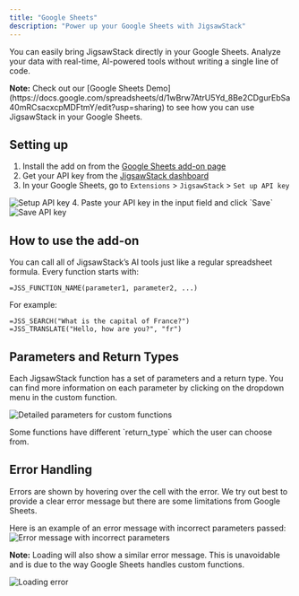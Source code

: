 ```yaml
---
title: "Google Sheets"
description: "Power up your Google Sheets with JigsawStack"
---
```


You can easily bring JigsawStack directly in your Google Sheets. Analyze your data with real-time, 
AI-powered tools without writing a single line of code.

<Note>
  <p>
    <strong>Note:</strong> Check out our [Google Sheets Demo](https://docs.google.com/spreadsheets/d/1wBrw7AtrU5Yd_8Be2CDgurEbSa40mRCsacxcpMDFtmY/edit?usp=sharing)
    to see how you can use JigsawStack in your Google Sheets.
  </p>
</Note>

## Setting up
1. Install the add on from the [Google Sheets add-on page](https://workspace.google.com/u/0/marketplace/app/jigsawstack/46775261899?flow_type=2) 
2. Get your API key from the [JigsawStack dashboard](https://jigsawstack.com/dashboard)
3. In your Google Sheets, go to `Extensions` > `JigsawStack` > `Set up API key`
<img src="/images/GSheets/setupAPIKey.png" alt="Setup API key" />
4. Paste your API key in the input field and click `Save`
<img src="/images/GSheets/saveKey.png" alt="Save API key" />

## How to use the add-on 
You can call all of JigsawStack’s AI tools just like a regular spreadsheet formula. Every function starts with:
```
=JSS_FUNCTION_NAME(parameter1, parameter2, ...)
```

For example: 
```
=JSS_SEARCH("What is the capital of France?")
=JSS_TRANSLATE("Hello, how are you?", "fr")
```

## Parameters and Return Types
Each JigsawStack function has a set of parameters and a return type. You can find more information on each parameter by clicking
on the dropdown menu in the custom function.

<img src="/images/GSheets/parameters.png" alt="Detailed parameters for custom functions" />

<Info>
  <p>
    Some functions have different `return_type` which the user can choose from. 
  </p>
</Info>

## Error Handling
Errors are shown by hovering over the cell with the error. We try out best to provide a clear error message but there 
are some limitations from Google Sheets. 

Here is an example of an error message with incorrect parameters passed:
<img src="/images/GSheets/errorParameter.png" alt="Error message with incorrect parameters" />

<Note>
  <p>
    <strong>Note:</strong> Loading will also show a similar error message. This is unavoidable and is due to the way Google Sheets handles custom functions.
  </p>
  <img src="/images/GSheets/loading.png" alt="Loading error" />
</Note>
